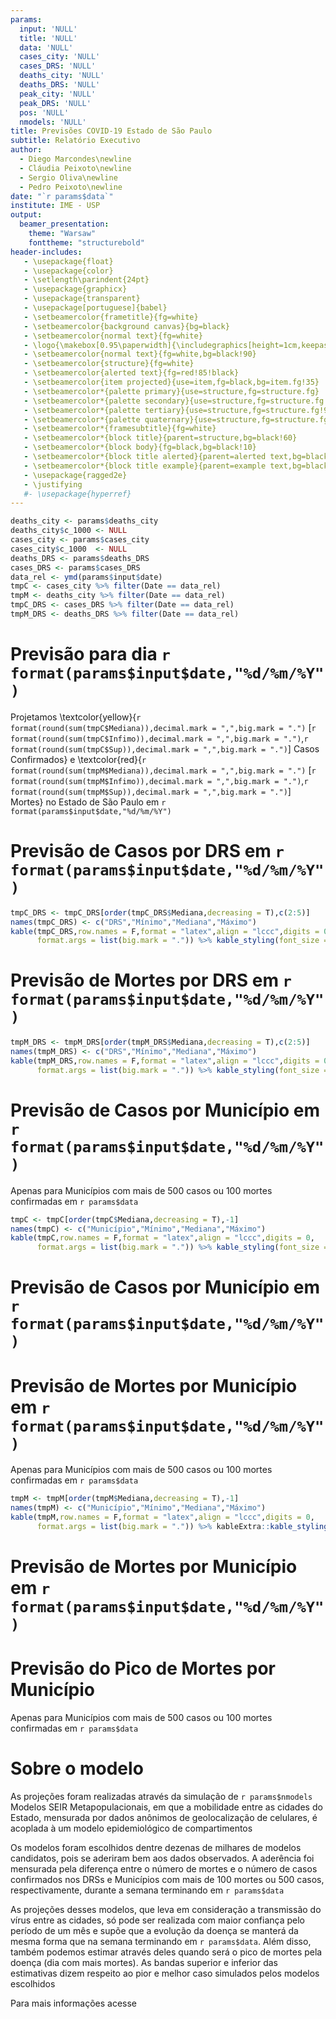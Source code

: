```yaml
---
params:
  input: 'NULL'
  title: 'NULL'
  data: 'NULL'
  cases_city: 'NULL'
  cases_DRS: 'NULL'
  deaths_city: 'NULL'
  deaths_DRS: 'NULL'
  peak_city: 'NULL'
  peak_DRS: 'NULL'
  pos: 'NULL'
  nmodels: 'NULL'
title: Previsões COVID-19 Estado de São Paulo
subtitle: Relatório Executivo
author: 
  - Diego Marcondes\newline
  - Cláudia Peixoto\newline
  - Sergio Oliva\newline
  - Pedro Peixoto\newline
date: "`r params$data`"
institute: IME - USP
output: 
  beamer_presentation:
    theme: "Warsaw"
    fonttheme: "structurebold"
header-includes:
   - \usepackage{float}
   - \usepackage{color}
   - \setlength\parindent{24pt}
   - \usepackage{graphicx}
   - \usepackage{transparent}
   - \usepackage[portuguese]{babel}
   - \setbeamercolor{frametitle}{fg=white}
   - \setbeamercolor{background canvas}{bg=black}
   - \setbeamercolor{normal text}{fg=white}
   - \logo{\makebox[0.95\paperwidth]{\includegraphics[height=1cm,keepaspectratio]{logoblack.jpg}\hfill\includegraphics[height=1cm,keepaspectratio]{logo_USP.jpg}}}
   - \setbeamercolor{normal text}{fg=white,bg=black!90}
   - \setbeamercolor{structure}{fg=white}
   - \setbeamercolor{alerted text}{fg=red!85!black}
   - \setbeamercolor{item projected}{use=item,fg=black,bg=item.fg!35}
   - \setbeamercolor*{palette primary}{use=structure,fg=structure.fg}
   - \setbeamercolor*{palette secondary}{use=structure,fg=structure.fg!95!black}
   - \setbeamercolor*{palette tertiary}{use=structure,fg=structure.fg!90!black}
   - \setbeamercolor*{palette quaternary}{use=structure,fg=structure.fg!95!black,bg=black!80}
   - \setbeamercolor*{framesubtitle}{fg=white}
   - \setbeamercolor*{block title}{parent=structure,bg=black!60}
   - \setbeamercolor*{block body}{fg=black,bg=black!10}
   - \setbeamercolor*{block title alerted}{parent=alerted text,bg=black!15}
   - \setbeamercolor*{block title example}{parent=example text,bg=black!15}
   - \usepackage{ragged2e}
   - \justifying
   #- \usepackage{hyperref}
---
```


```r
deaths_city <- params$deaths_city
deaths_city$c_1000 <- NULL
cases_city <- params$cases_city
cases_city$c_1000  <- NULL
deaths_DRS <- params$deaths_DRS
cases_DRS <- params$cases_DRS
data_rel <- ymd(params$input$date)
tmpC <- cases_city %>% filter(Date == data_rel)
tmpM <- deaths_city %>% filter(Date == data_rel)
tmpC_DRS <- cases_DRS %>% filter(Date == data_rel)
tmpM_DRS <- deaths_DRS %>% filter(Date == data_rel)
```

# Previsão para dia `r format(params$input$date,"%d/%m/%Y")`

\noindent Projetamos \textcolor{yellow}{`r format(round(sum(tmpC$Mediana)),decimal.mark = ",",big.mark = ".")` [`r format(round(sum(tmpC$Infimo)),decimal.mark = ",",big.mark = ".")`,`r format(round(sum(tmpC$Sup)),decimal.mark = ",",big.mark = ".")`] Casos Confirmados} e \textcolor{red}{`r format(round(sum(tmpM$Mediana)),decimal.mark = ",",big.mark = ".")` [`r format(round(sum(tmpM$Infimo)),decimal.mark = ",",big.mark = ".")`,`r format(round(sum(tmpM$Sup)),decimal.mark = ",",big.mark = ".")`] Mortes} no Estado de São Paulo em `r format(params$input$date,"%d/%m/%Y")`

\begin{figure}
\centering
\includegraphics[width=\linewidth,height=0.7\textheight]{SP_EPcurve_predicted_`r params$pos`.png}
\end{figure}

# Previsão de Casos por DRS em `r format(params$input$date,"%d/%m/%Y")`

```r
tmpC_DRS <- tmpC_DRS[order(tmpC_DRS$Mediana,decreasing = T),c(2:5)]
names(tmpC_DRS) <- c("DRS","Mínimo","Mediana","Máximo")
kable(tmpC_DRS,row.names = F,format = "latex",align = "lccc",digits = 0,
      format.args = list(big.mark = ".")) %>% kable_styling(font_size = 10,latex_options = "basic")
```

# Previsão de Mortes por DRS em `r format(params$input$date,"%d/%m/%Y")`

```r
tmpM_DRS <- tmpM_DRS[order(tmpM_DRS$Mediana,decreasing = T),c(2:5)]
names(tmpM_DRS) <- c("DRS","Mínimo","Mediana","Máximo")
kable(tmpM_DRS,row.names = F,format = "latex",align = "lccc",digits = 0,
      format.args = list(big.mark = ".")) %>% kable_styling(font_size = 10,latex_options = "basic")
```


# Previsão de Casos por Município em `r format(params$input$date,"%d/%m/%Y")`
\small Apenas para Municípios com mais de 500 casos ou 100 mortes confirmadas em `r params$data`

```r
tmpC <- tmpC[order(tmpC$Mediana,decreasing = T),-1]
names(tmpC) <- c("Município","Mínimo","Mediana","Máximo")
kable(tmpC,row.names = F,format = "latex",align = "lccc",digits = 0,
      format.args = list(big.mark = ".")) %>% kable_styling(font_size = 8,latex_options = "basic")
```

# Previsão de Casos por Município em `r format(params$input$date,"%d/%m/%Y")`

\begin{figure}
\centering
\includegraphics[width=\linewidth]{casos.png}
\end{figure}


# Previsão de Mortes por Município em `r format(params$input$date,"%d/%m/%Y")`
\small Apenas para Municípios com mais de 500 casos ou 100 mortes confirmadas em `r params$data`

```r
tmpM <- tmpM[order(tmpM$Mediana,decreasing = T),-1]
names(tmpM) <- c("Município","Mínimo","Mediana","Máximo")
kable(tmpM,row.names = F,format = "latex",align = "lccc",digits = 0,
      format.args = list(big.mark = ".")) %>% kableExtra::kable_styling(font_size = 8,latex_options = "basic")
```

# Previsão de Mortes por Município em `r format(params$input$date,"%d/%m/%Y")`

\begin{figure}
\centering
\includegraphics[width=\linewidth]{mortes.png}
\end{figure}

# Previsão do Pico de Mortes por Município
\small Apenas para Municípios com mais de 500 casos ou 100 mortes confirmadas em `r params$data`

\begin{figure}
\centering
\includegraphics[width=\linewidth]{risk_peak_`r params$pos`.png}
\end{figure}

# Sobre o modelo
\small
\noindent As projeções foram realizadas através da simulação de `r params$nmodels` Modelos SEIR Metapopulacionais, em que a mobilidade entre as cidades do Estado, mensurada por dados anônimos de geolocalização de celulares, é acoplada à um modelo epidemiológico de compartimentos

\noindent Os modelos foram escolhidos dentre dezenas de milhares de modelos candidatos, pois se aderiram bem aos dados observados. A aderência foi mensurada pela diferença entre o número de mortes e o número de casos confirmados nos DRSs e Municípios com mais de 100 mortes ou 500 casos, respectivamente, durante a semana terminando em `r params$data`

\noindent As projeções desses modelos, que leva em consideração a transmissão do vírus entre as cidades, só pode ser realizada com maior confiança pelo período de um mês e supõe que a evolução da doença se manterá da mesma forma que na semana terminando em `r params$data`. Além disso, também podemos estimar através deles quando será o pico de mortes pela doença (dia com mais mortes). As bandas superior e inferior das estimativas dizem respeito ao pior e melhor caso simulados pelos modelos escolhidos

\noindent Para mais informações acesse \href{https://www.shiny.ime.usp.br/dmarcondes/seircovid19/}{\textcolor{blue}{https://www.shiny.ime.usp.br/dmarcondes/seircovid19/}}


